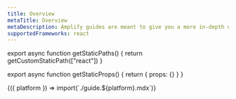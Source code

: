 ```yaml
---
title: Overview
metaTitle: Overview
metaDescription: Amplify guides are meant to give you a more in-depth understanding of how to use the Amplify CLI, libraries, and hosting to build out common functionality, end-to-end solutions, and frequently asked for workflows.
supportedFrameworks: react
---
```




export async function getStaticPaths() {
  return getCustomStaticPath(["react"])
}

export async function getStaticProps() {
  return { props: {} }
}

<Fragment useCommonWebContent>
  {({ platform }) => import(`./guide.${platform}.mdx`)}
</Fragment>
